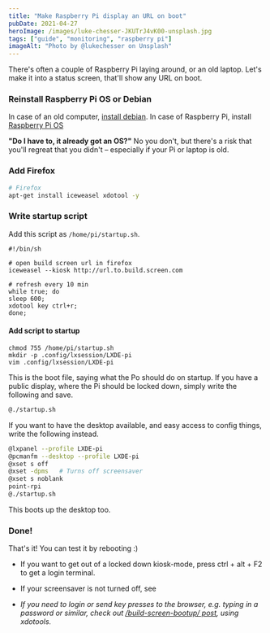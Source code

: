 ```yaml
---
title: "Make Raspberry Pi display an URL on boot"
pubDate: 2021-04-27
heroImage: /images/luke-chesser-JKUTrJ4vK00-unsplash.jpg
tags: ["guide", "monitoring", "raspberry pi"]
imageAlt: "Photo by @lukechesser on Unsplash"
---
```


There's often a couple of Raspberry Pi laying around, or an old laptop. Let's make it into a status screen, that'll show any URL on boot.

### Reinstall Raspberry Pi OS or Debian

In case of an old computer, [install debian](https://www.google.com/search?q=how+to+install+debian). In case of Raspberry Pi, install [Raspberry Pi OS](https://www.raspberrypi.org/software/)

**"Do I have to, it already got an OS?"** No you don't, but there's a risk that you'll regreat that you didn't – especially if your Pi or laptop is old.

### Add Firefox

```bash
# Firefox
apt-get install iceweasel xdotool -y
```

### Write startup script

Add this script as `/home/pi/startup.sh`.

```
#!/bin/sh

# open build screen url in firefox
iceweasel --kiosk http://url.to.build.screen.com

# refresh every 10 min
while true; do
sleep 600;
xdotool key ctrl+r;
done;

```

#### Add script to startup

```
chmod 755 /home/pi/startup.sh
mkdir -p .config/lxsession/LXDE-pi
vim .config/lxsession/LXDE-pi
```

This is the boot file, saying what the Po should do on startup.
If you have a public display, where the Pi should be locked down, simply write the following and save.

```bash
@./startup.sh
```

If you want to have the desktop available, and easy access to config things, write the following instead.

```bash
@lxpanel --profile LXDE-pi
@pcmanfm --desktop --profile LXDE-pi
@xset s off
@xset -dpms   # Turns off screensaver
@xset s noblank
point-rpi
@./startup.sh
```

This boots up the desktop too.

### Done!

That's it! You can test it by rebooting :)

- If you want to get out of a locked down kiosk-mode, press ctrl + alt + F2 to get a login terminal.
- If your screensaver is not turned off, see

- _If you need to login or send key presses to the browser, e.g. typing in a password or similar,
  check out [/build-screen-bootup/ post](/build-screen-bootup/), using xdotools._
